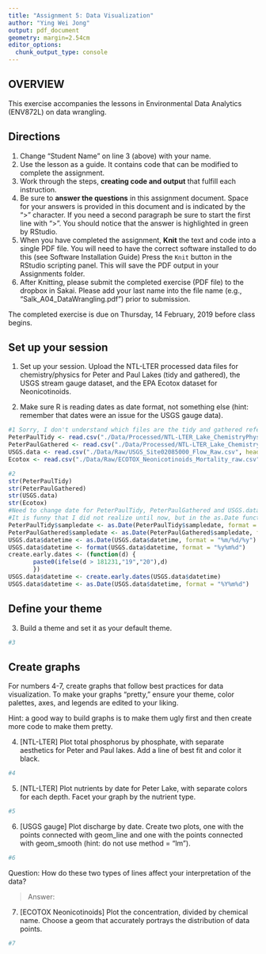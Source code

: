 ```yaml
---
title: "Assignment 5: Data Visualization"
author: "Ying Wei Jong"
output: pdf_document
geometry: margin=2.54cm
editor_options: 
  chunk_output_type: console
---
```


## OVERVIEW

This exercise accompanies the lessons in Environmental Data Analytics (ENV872L) on data wrangling. 

## Directions
1. Change "Student Name" on line 3 (above) with your name.
2. Use the lesson as a guide. It contains code that can be modified to complete the assignment.
3. Work through the steps, **creating code and output** that fulfill each instruction.
4. Be sure to **answer the questions** in this assignment document.
Space for your answers is provided in this document and is indicated by the ">" character.
If you need a second paragraph be sure to start the first line with ">".
You should notice that the answer is highlighted in green by RStudio. 
6. When you have completed the assignment, **Knit** the text and code into a single PDF file.
You will need to have the correct software installed to do this (see Software Installation Guide)
Press the `Knit` button in the RStudio scripting panel.
This will save the PDF output in your Assignments folder.
8. After Knitting, please submit the completed exercise (PDF file) to the dropbox in Sakai. Please add your last name into the file name (e.g., "Salk_A04_DataWrangling.pdf") prior to submission.

The completed exercise is due on Thursday, 14 February, 2019 before class begins.

## Set up your session 
1. Set up your session. Upload the NTL-LTER processed data files for chemistry/physics for Peter and Paul Lakes (tidy and gathered), the USGS stream gauge dataset, and the EPA Ecotox dataset for Neonicotinoids. 

2. Make sure R is reading dates as date format, not something else (hint: remember that dates were an issue for the USGS gauge data).

```r
#1 Sorry, I don't understand which files are the tidy and gathered referring to, so I might load the wrong file
PeterPaulTidy <- read.csv("./Data/Processed/NTL-LTER_Lake_ChemistryPhysics_PeterPaul_Processed.csv", header=T)
PeterPaulGathered <- read.csv("./Data/Processed/NTL-LTER_Lake_Chemistry_Nutrients_PeterPaul_Processed.csv", header=T)
USGS.data <- read.csv("./Data/Raw/USGS_Site02085000_Flow_Raw.csv", header=T)
Ecotox <- read.csv("./Data/Raw/ECOTOX_Neonicotinoids_Mortality_raw.csv")

#2
str(PeterPaulTidy) 
str(PeterPaulGathered)
str(USGS.data) 
str(Ecotox)
#Need to change date for PeterPaulTidy, PeterPaulGathered and USGS.data
#It is funny that I did not realize until now, but in the as.Date function, I need to make sure that the format i specified is the same format with what the raw.data has, otherwise R cannot understand it.
PeterPaulTidy$sampledate <- as.Date(PeterPaulTidy$sampledate, format = "%m/%d/%y")
PeterPaulGathered$sampledate <- as.Date(PeterPaulGathered$sampledate, format = "%Y-%m-%d")
USGS.data$datetime <- as.Date(USGS.data$datetime, format = "%m/%d/%y")
USGS.data$datetime <- format(USGS.data$datetime, format = "%y%m%d")
create.early.dates <- (function(d) {
       paste0(ifelse(d > 181231,"19","20"),d)
       })
USGS.data$datetime <- create.early.dates(USGS.data$datetime)
USGS.data$datetime <- as.Date(USGS.data$datetime, format = "%Y%m%d")

```
## Define your theme
3. Build a theme and set it as your default theme.

```r
#3

```

## Create graphs
For numbers 4-7, create graphs that follow best practices for data visualization. To make your graphs "pretty," ensure your theme, color palettes, axes, and legends are edited to your liking.

Hint: a good way to build graphs is to make them ugly first and then create more code to make them pretty.

4. [NTL-LTER] Plot total phosphorus by phosphate, with separate aesthetics for Peter and Paul lakes. Add a line of best fit and color it black.

```r
#4

```


5. [NTL-LTER] Plot nutrients by date for Peter Lake, with separate colors for each depth. Facet your graph by the nutrient type.

```r
#5

```


6. [USGS gauge] Plot discharge by date. Create two plots, one with the points connected with geom_line and one with the points connected with geom_smooth (hint: do not use method = "lm"). 

```r
#6

```
Question: How do these two types of lines affect your interpretation of the data?

> Answer:

7. [ECOTOX Neonicotinoids] Plot the concentration, divided by chemical name. Choose a geom that accurately portrays the distribution of data points.

```r
#7 

```


